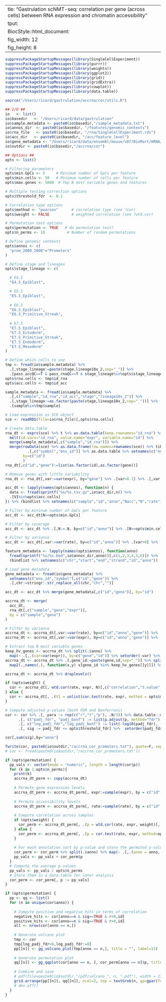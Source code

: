   ---
title: "Gastrulation scNMT-seq: correlation per gene (across cells) between RNA expression and chromatin accessibility"
output: 
  BiocStyle::html_document: 
    fig_width: 12
    fig_height: 8
---

```r
suppressPackageStartupMessages(library(SingleCellExperiment))
suppressPackageStartupMessages(library(purrr))
suppressPackageStartupMessages(library(weights))
suppressPackageStartupMessages(library(ggplot2))
suppressPackageStartupMessages(library(grid))
suppressPackageStartupMessages(library(gridExtra))
suppressPackageStartupMessages(library(cowplot))
suppressPackageStartupMessages(library(data.table))
```

<!-- Define functions -->
```r
source("/Users/ricard/gastrulation/accrna/cor/utils.R")
```

<!-- Define I/O and options -->
```r

## I/O ##
io   <- list()
io$basedir   <- "/Users/ricard/data/gastrulation"
io$sample.metadata <- paste0(io$basedir,"/sample_metadata.txt")
io$annos_dir  <- paste0(io$basedir, "/features/genomic_contexts")
io$rna_file   <- paste0(io$basedir, "/rna/SingleCellExperiment.rds")
io$acc_dir   <- paste0(io$basedir, "/acc/feature_level")
io$gene_metadata <- "/Users/ricard/data/ensembl/mouse/v87/BioMart/mRNA/Mmusculus_genes_BioMart.87.txt"
io$outdir <- paste0(io$basedir,"/accrna/cor")

## Options ##
opts <- list()

# Filtering parameters
opts$min.GpCs <- 5     # Minimum number of GpCs per feature
opts$min.cells <- 50   # Minimum number of cells per feature
opts$max.genes <- 5000  # Top N most variable genes and features

# Multiple testing correction options
opts$threshold_fdr  <- 0.1

# Correlation type options
opts$method <- "pearson"      # correlation type (see ?cor)
opts$weight <- FALSE          # weighted correlation (see ?wtd.cor) 

# Permutation test options
opts$permutation <- TRUE   # do permutation test?
opts$n_perms <- 10          # Number of random permutations

# Define genomic contexts
opts$annos <- c(
  "prom_2000_2000"="Promoters"
)

# Define stage and lineages
opts$stage_lineage <- c(

  # E4.5
  "E4.5_Epiblast",

  # E5.5
  "E5.5_Epiblast",
  
  # E6.5
  "E6.5_Epiblast",
  "E6.5_Primitive_Streak",
  
  # E7.5
  "E7.5_Epiblast",
  "E7.5_Ectoderm",
  "E7.5_Primitive_Streak",
  "E7.5_Endoderm",
  "E7.5_Mesoderm"
)

# Define which cells to use
tmp <- fread(io$sample.metadata) %>% 
  .[,stage_lineage:=paste(stage,lineage10x_2,sep="_")] %>%
  .[pass_accQC==T & pass_rnaQC==T & stage_lineage%in%opts$stage_lineage] 
opts$rna.cells <- tmp$id_rna
opts$acc.cells <- tmp$id_acc
```

<!-- Load sample metadata -->
```r
sample_metadata <- fread(io$sample.metadata) %>% 
  .[,c("sample","id_rna","id_acc","stage","lineage10x_2")] %>%
  .[,stage_lineage:=as.factor(paste(stage,lineage10x_2,sep="_"))] %>%
  .[sample%in%tmp$sample]
```

<!-- Load RNA data -->
```r
# Load expression as SCE object
sce <- readRDS(file=io$rna_file)[,opts$rna.cells]

# Create data.table
rna_dt <- exprs(sce) %>% t %>% as.data.table(keep.rownames="id_rna") %>% 
  melt(id.vars="id_rna", value.name="expr", variable.name="id") %>%
  merge(sample_metadata[,c("sample","id_rna")]) %>%
  merge(rowData(sce) %>% as.data.frame(row.names=rownames(sce)) %>% tibble::rownames_to_column("ens_id") %>%
          .[,c("symbol","ens_id")] %>% as.data.table %>% setnames(c("ens_id","symbol"),c("id","gene")),
        by=c("id")
        )
rna_dt[,c("id","gene"):=list(as.factor(id),as.factor(gene))]
```

<!-- Filter RNA data -->
```r
# Remove genes with little variability
rna_dt <- rna_dt[,var:=var(expr), by="gene"] %>% .[var>0.1] %>% .[,var:=NULL]
```

<!-- Load accessibility data -->
```r
acc_dt <- lapply(names(opts$annos), function(n) {
  data <- fread(sprintf("%s/%s.tsv.gz",io$acc_dir,n)) %>%
  .[V1%in%opts$acc.cells]
}) %>% rbindlist %>% setnames(c("sample","id","anno","Nacc","N","rate"))
```

<!-- Filter accessibility data -->
```r
# Filter by mininum number of GpCs per feature
acc_dt <- acc_dt[N>=opts$min.GpCs]

# Filter by coverage
acc_dt <- acc_dt %>% .[,N:=.N, by=c("id","anno")] %>% .[N>=opts$min.cells] %>% .[,N:=NULL]

# Filter by variance
acc_dt <- acc_dt[,var:=var(rate), by=c("id","anno")] %>% .[var>0] %>% .[,var:=NULL]
```

<!-- Load genomic contexts -->
```r
feature_metadata <- lapply(names(opts$annos), function(anno) 
  fread(sprintf("%s/%s.bed",io$annos_dir,anno))[,c(1,2,3,4,5,6)]) %>%
  rbindlist %>% setnames(c("chr","start","end","strand","id","anno"))

# Load gene metadata 
gene_metadata <- fread(io$gene_metadata) %>% 
  setnames(c("ens_id","symbol"),c("id","gene")) %>% 
  .[,chr:=stringr::str_replace_all(chr,"chr","")]
```

<!-- Merge chromatin accessibility and RNA expression data -->
```r
acc_dt <- acc_dt %>% merge(gene_metadata[,c("id","gene")], by="id")

accrna_dt <- merge(
  acc_dt, 
  rna_dt[,c("sample","gene","expr")], 
  by = c("sample","gene")
)
```

<!-- Filter data -->
```r
# Filter by variance
accrna_dt <- accrna_dt[,var:=var(rate), by=c("id","anno","gene")] %>% .[var>0] %>% .[,var:=NULL]
accrna_dt <- accrna_dt[,var:=var(expr), by=c("id","anno","gene")] %>% .[var>0] %>% .[,var:=NULL]

# Extract top N most variable genes
keep_hv_genes <- accrna_dt %>% split(.$anno) %>% 
  map(~ .[,.(var=var(expr)), by=c("gene","id")] %>% setorder(-var) %>% head(n=opts$max.genes) %>% .[,gene_id:=paste(gene,id,sep="_")] %>% .$gene_id %>% as.character())
accrna_dt <- accrna_dt %>% .[,gene_id:=paste(gene,id,sep="_")] %>% split(.$anno) %>%
  map2(.,names(.), function(x,y) x[gene_id %in% keep_hv_genes[[y]]]) %>% rbindlist %>% .[,gene_id:=NULL]

accrna_dt <- accrna_dt %>% droplevels()
```

<!-- Compute correlations and do multiple testing correction -->

```r
if (opts$weight) {
  cor <- accrna_dt[, wtd.cor(rate, expr, N)[,c("correlation","t.value","p.value")], by = c("id","gene","anno")]
} else {
  cor <- accrna_dt[, .(V1 = unlist(cor.test(rate, expr, method = opts$method)[c("estimate", "statistic", "p.value")])), by = c("id","gene","anno")]
}

# Compute adjusted p-values (both FDR and Bonferroni)
cor <- cor %>% .[, para := rep(c("r","t","p"), .N/3)] %>% data.table::dcast(id+gene+anno ~ para, value.var = "V1") %>%
      .[, c("padj_fdr", "padj_bonf") := list(p.adjust(p, method="fdr"), p.adjust(p, method="bonferroni")), by = "anno"] %>%
      .[, c("log_padj_fdr","log_padj_bonf") := list(-log10(padj_fdr), -log10(padj_bonf))] %>%
      .[, sig := padj_fdr <= opts$threshold_fdr] %>%  setorder(padj_fdr)
```

```r
cor[,sum(sig),by="anno"]
```

<!-- Save results -->
```r
fwrite(cor, paste0(io$outdir,"/accrna_cor_promoters.txt"), quote=F, sep="\t")
# cor <- fread(paste0(io$outdir,"/accrna_cor_promoters.txt"))
```

<!-- Run permutation test for the correlation across samples -->
```r
if (opts$permutation) {
  pp_vals <- vector(mode = "numeric", length = length(cor$p))
  for (k in 1:opts$n_perms){
    print(k)
    accrna_dt_perm <- copy(accrna_dt)
    
    # Permute gene expression levels
    accrna_dt_perm <- accrna_dt_perm[, expr:=sample(expr), by = c("id","gene","anno")]
    
    # Permute accessibility levels
    accrna_dt_perm <- accrna_dt_perm[, rate:=sample(rate), by = c("id","gene","anno")]
    
    # Compute correlation across samples
    if (opts$weight) {
      cor_perm <- accrna_dt_perm[, .(p = wtd.cor(rate, expr, weight)[, c("p.value")]), by = c("id", "gene", "anno")]
    } else {
      cor_perm <- accrna_dt_perm[, .(p = cor.test(rate, expr, method=opts$method)[["p.value"]]), by = c("id","gene","anno")]
    }
    
    # For each annotation sort by p-value and store the permuted p-values
    cor_perm <- cor_perm %>% split(.$anno) %>% map(~ .[,.(anno = anno, p = sort(p))]) %>% rbindlist
    pp_vals <- pp_vals + cor_perm$p
  }
  # Compute the average p-values
  pp_vals <- pp_vals / opts$n_perms
  # Store them in a data.table for later analysis
  cor_perm <- cor_perm[, p := pp_vals]
}
```

<!-- Volcano plot of p-values against Pearson's r and QQ-plot of p-values -->
```r
if (opts$permutation) {
  pp <- qq <- list()
  for (n in unique(cor$anno)) {
    
    # Compute positive and negative hits in terms of correlation
    negative_hits <- cor[anno==n & sig==TRUE & r<0,id]
    positive_hits <- cor[anno==n & sig==TRUE & r>0,id]
    all <- nrow(cor[anno == n,])
    
    # Generate volcano plot  
    tmp <- cor
    tmp[log_padj_fdr>8,log_padj_fdr:=8]
    pp[[n]] <- gg_volcano_plot(tmp[anno == n,], title = "", label=15)
    
    # Generate permutation plot
    qq[[n]] <- gg_qqplot(cor[anno == n, ], cor_perm[anno == n]$p, title = "")
    
    # Combine and save
    # pdf(file=paste0(io$outdir,"/pdf/volcano_", n, ".pdf"), width = 13, height = 5.5, useDingbats = FALSE)
    grid.arrange(pp[[n]], qq[[n]], ncol=2, top = textGrob(n, gp=gpar(fontsize=29, fontface = "bold")), newpage = TRUE)
    # dev.off()
  }
}
```

